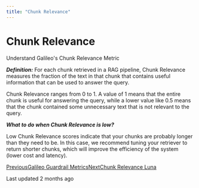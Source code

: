 ```yaml
---
title: "Chunk Relevance"
---
```


# Chunk Relevance

Understand Galileo's Chunk Relevance Metric

_**Definition:**_ For each chunk retrieved in a RAG pipeline, Chunk Relevance measures the fraction of the text in that chunk that contains useful information that can be used to answer the query.

Chunk Relevance ranges from 0 to 1. A value of 1 means that the entire chunk is useful for answering the query, while a lower value like 0.5 means that the chunk contained some unnecessary text that is not relevant to the query.

_**What to do when Chunk Relevance is low?**_

Low Chunk Relevance scores indicate that your chunks are probably longer than they need to be. In this case, we recommend tuning your retriever to return shorter chunks, which will improve the efficiency of the system (lower cost and latency).

[PreviousGalileo Guardrail Metrics](/galileo/gen-ai-studio-products/guardrail-store)[NextChunk Relevance Luna](/galileo/gen-ai-studio-products/guardrail-store/chunk-relevance/chunk-relevance-luna)

Last updated 2 months ago